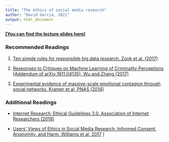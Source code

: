 ```yaml
---
title: "The ethics of social media research"
author: "David Garcia, 2021"
output: html_document
---
```


[**[You can find the lecture slides here]**](https://dgarcia-eu.github.io/FoundationsOfCSS/11_EthicalAndScientificIssues/111_Ethics/Slides/Ethics_Slides.html)

### Recommended Readings

1. [Ten simple rules for responsible big data research. Zook et al. (2017)](https://journals.plos.org/ploscompbiol/article?id=10.1371/journal.pcbi.1005399)

2. [Responses to Critiques on Machine Learning of Criminality Perceptions (Addendum of arXiv:1611.04135), Wu and Zhang (2017)](https://arxiv.org/abs/1611.04135)

3. [Experimental evidence of massive-scale emotional contagion through social networks. Kramer et al, PNAS (2014)](https://www.pnas.org/content/111/24/8788)

### Additional Readings

-  [Internet Research: Ethical Guidelines 3.0. Association of Internet Researchers (2019)](https://aoir.org/reports/ethics3.pdf)

-  [Users' Views of Ethics in Social Media Research: Informed Consent, Anonymity, and Harm. Williams et al, 2017](emerald.com/insight/content/doi/10.1108/S2398-601820180000002002/full/html)
]